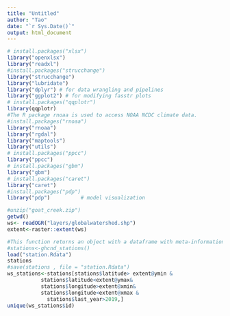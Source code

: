 ---
title: "Untitled"
author: "Tao"
date: "`r Sys.Date()`"
output: html_document
---

```{r}
# install.packages("xlsx")
library("openxlsx")
library("readxl")
#install.packages("strucchange")
library("strucchange")
library("lubridate")
library("dplyr") # for data wrangling and pipelines
library("ggplot2") # for modifying fasstr plots
# install.packages("qqplotr")
library(qqplotr)
#The R package rnoaa is used to access NOAA NCDC climate data.
#install.packages("rnoaa")
library("rnoaa")
library("rgdal")
library("maptools")
library("utils")
# install.packages("ppcc")
library("ppcc")
# install.packages("gbm")
library("gbm")
# install.packages("caret")
library("caret")
#install.packages("pdp")
library("pdp")          # model visualization
```

```{r}
#unzip("goat_creek.zip")
getwd()
ws<- readOGR("layers/globalwatershed.shp")
extent<-raster::extent(ws)
```

```{r}
#This function returns an object with a dataframe with meta-information about all available GHCND weather stations.
#stations<-ghcnd_stations()
load("station.Rdata")
stations
#save(stations , file = "station.Rdata")
ws_stations<-stations[stations$latitude> extent@ymin &
           stations$latitude<extent@ymax&
           stations$longitude>extent@xmin&
           stations$longitude<extent@xmax &
             stations$last_year>2019,]
unique(ws_stations$id)
```
